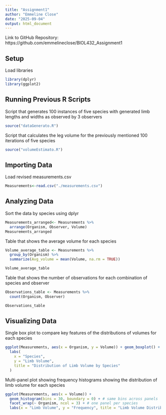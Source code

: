 ```yaml
---
title: "Assignment1"
author: "Emmeline Close"
date: "2025-09-04"
output: html_document
---
```


Link to GitHub Repository: https://github.com/emmelineclose/BIOL432_Assignment1

## Setup

Load libraries

```r
library(dplyr)
library(ggplot2)
```

## Running Previous R Scripts

Script that generates 100 instances of five species with generated limb lengths and widths as observed by 3 observers

```r
source("dataGenerato.R")
```

Script that calculates the leg volume for the previously mentioned 100 iterations of five species

```r
source("volumeEstimato.R")
```

## Importing Data

Load revised measurements.csv

```r
Measurements<-read.csv("./measurements.csv")
```

## Analyzing Data

Sort the data by species using dplyr

```r
Measurements_arranged<- Measurements %>%
  arrange(Organism, Observer, Volume)
Measurements_arranged
```

Table that shows the average volume for each species

```r
Volume_average_table <- Measurements %>%
  group_by(Organism) %>%
  summarize(Avg_volume = mean(Volume, na.rm = TRUE))

Volume_average_table
```

Table that shows the number of observations for each combination of species and observer

```r
Observations_table <- Measurements %>%
  count(Organism, Observer)

Observations_table
```

## Visualizing Data

Single box plot to compare key features of the distributions of volumes for each species

```r
ggplot(Measurements, aes(x = Organism, y = Volume)) + geom_boxplot() +
  labs(
    x = "Species",
    y = "Limb Volume",
    title = "Distribution of Limb Volume by Species"
  )
```

Multi-panel plot showing frequency histograms showing the distribution of limb volume for each species

```r
ggplot(Measurements, aes(x = Volume)) +
  geom_histogram(bins = 30, boundary = 0) + # same bins across panels
  facet_wrap(~ Organism, ncol = 3) + # one panel per species
  labs(x = "Limb Volume", y = "Frequency", title = "Limb Volume Distributions by Species")
```
